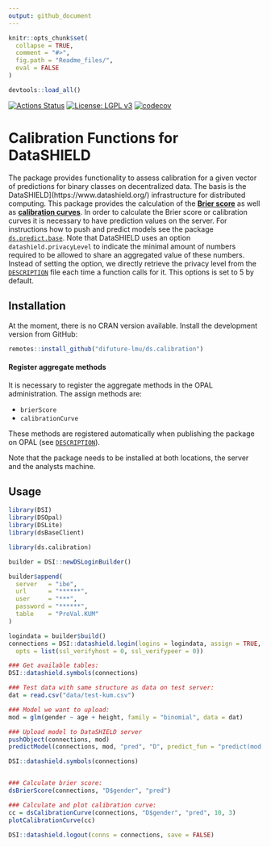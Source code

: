 ```yaml
---
output: github_document
---
```


<!-- README.md is generated from README.Rmd. Please edit that file -->

```r
knitr::opts_chunk$set(
  collapse = TRUE,
  comment = "#>",
  fig.path = "Readme_files/",
  eval = FALSE
)

devtools::load_all()
```

[![Actions Status](https://github.com/difuture-lmu/ds.calibration/workflows/R-CMD-check/badge.svg)](https://github.com/difuture-lmu/ds.calibration/actions) [![License: LGPL v3](https://img.shields.io/badge/License-LGPL%20v3-blue.svg)](https://www.gnu.org/licenses/lgpl-3.0) [![codecov](https://codecov.io/gh/difuture-lmu/ds.calibration/branch/master/graph/badge.svg?token=B27XZ68E20)](https://codecov.io/gh/difuture-lmu/ds.calibration)

# Calibration Functions for DataSHIELD

The package provides functionality to assess calibration for a given vector of predictions for binary classes on decentralized data. The basis is the DataSHIELD](https://www.datashield.org/) infrastructure for distributed computing. This package provides the calculation of the [__Brier score__](https://en.wikipedia.org/wiki/Brier_score) as well as [__calibration curves__](https://medium.com/analytics-vidhya/calibration-in-machine-learning-e7972ac93555). In order to calculate the Brier score or calibration curves it is necessary to have prediction values on the server. For instructions how to push and predict models see the package [`ds.predict.base`](https://github.com/difuture-lmu/ds.predict.base). Note that DataSHIELD uses an option `datashield.privacyLevel` to indicate the minimal amount of numbers required to be allowed to share an aggregated value of these numbers. Instead of setting the option, we directly retrieve the privacy level from the [`DESCRIPTION`](https://github.com/difuture-lmu/ds.calibration/blob/master/DESCRIPTION) file each time a function calls for it. This options is set to 5 by default.

## Installation

At the moment, there is no CRAN version available. Install the development version from GitHub:

```r
remotes::install_github("difuture-lmu/ds.calibration")
```

#### Register aggregate methods

It is necessary to register the aggregate methods in the OPAL administration. The assign methods are:

- `brierScore`
- `calibrationCurve`

These methods are registered automatically when publishing the package on OPAL (see [`DESCRIPTION`](https://github.com/difuture/ds.predict.base/blob/master/DESCRIPTION)).

Note that the package needs to be installed at both locations, the server and the analysts machine.

## Usage

```r
library(DSI)
library(DSOpal)
library(DSLite)
library(dsBaseClient)

library(ds.calibration)

builder = DSI::newDSLoginBuilder()

builder$append(
  server   = "ibe",
  url      = "******",
  user     = "***",
  password = "******",
  table    = "ProVal.KUM"
)

logindata = builder$build()
connections = DSI::datashield.login(logins = logindata, assign = TRUE, symbol = "D",
  opts = list(ssl_verifyhost = 0, ssl_verifypeer = 0))

### Get available tables:
DSI::datashield.symbols(connections)

### Test data with same structure as data on test server:
dat = read.csv("data/test-kum.csv")

### Model we want to upload:
mod = glm(gender ~ age + height, family = "binomial", data = dat)

### Upload model to DataSHIELD server
pushObject(connections, mod)
predictModel(connections, mod, "pred", "D", predict_fun = "predict(mod, newdata = D, type = 'response')")

DSI::datashield.symbols(connections)


### Calculate brier score:
dsBrierScore(connections, "D$gender", "pred")

### Calculate and plot calibration curve:
cc = dsCalibrationCurve(connections, "D$gender", "pred", 10, 3)
plotCalibrationCurve(cc)

DSI::datashield.logout(conns = connections, save = FALSE)
```
